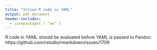 ```yaml
---
title: "Inline R code in YAML"
output: pdf_document
header-includes:
  - \usepackage{`r "ae"`}
---
```


R code in YAML should be evaluated before YAML is passed to Pandoc: https://github.com/rstudio/rmarkdown/issues/1709
